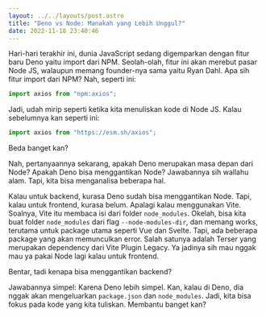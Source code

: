 ```yaml
---
layout: ../../layouts/post.astro
title: "Deno vs Node: Manakah yang Lebih Unggul?"
date: 2022-11-18 23:40:46
---
```


Hari-hari terakhir ini, dunia JavaScript sedang digemparkan dengan fitur baru Deno yaitu import dari NPM. Seolah-olah, fitur ini akan merebut pasar Node JS, walaupun memang founder-nya sama yaitu Ryan Dahl. Apa sih fitur import dari NPM? Nah, seperti ini:

```js
import axios from "npm:axios";
```

Jadi, udah mirip seperti ketika kita menuliskan kode di Node JS. Kalau sebelumnya kan seperti ini:

```js
import axios from "https://esm.sh/axios";
```

Beda banget kan?

Nah, pertanyaannya sekarang, apakah Deno merupakan masa depan dari Node? Apakah Deno bisa menggantikan Node? Jawabannya sih wallahu alam. Tapi, kita bisa menganalisa beberapa hal.

Kalau untuk backend, kurasa Deno sudah bisa menggantikan Node. Tapi, kalau untuk frontend, kurasa belum. Apalagi kalau menggunakan Vite. Soalnya, Vite itu membaca isi dari folder `node_modules`. Okelah, bisa kita buat folder `node_modules` dari flag `--node-modules-dir`, dan memang works, terutama untuk package utama seperti Vue dan Svelte. Tapi, ada beberapa package yang akan memunculkan error. Salah satunya adalah Terser yang merupakan dependency dari Vite Plugin Legacy. Ya jadinya sih mau nggak mau ya pakai Node lagi kalau untuk frontend.

Bentar, tadi kenapa bisa menggantikan backend?

Jawabannya simpel: Karena Deno lebih simpel. Kan, kalau di Deno, dia nggak akan mengeluarkan `package.json` dan `node_modules`. Jadi, kita bisa fokus pada kode yang kita tuliskan. Membantu banget kan?

